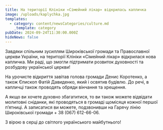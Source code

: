 ```yaml
---
title: На території Клініки «Сімейний лікар» відкрилась капличка
image: /uploads/kaplychka.jpg
templates:
  - category: content/newsCategories/culture.md
    _template: category
pubDate: 2024-09-24T11:30:00.000Z
hideNews: false
---
```


Завдяки спільним зусиллям Широківської громади та Православної церкви України, на території Клініки «Сімейний лікар» відкрилася нова капличка. Ми раді, що змогли підтримати розвиток духовності та розбудову української церкви!

На урочисте відкриття завітав голова громади Денис Коротенко, а також Єпископ Фатій Давиденко, який і освятив будівлю. До речі, в капличці також проводять обряди вінчання та хрещення.

А якщо ви хочете духовно збагатитися, то ви також можете відвідати молитовні сніданки, які проводяться в громаді щомісяця кожної першої п’ятниці. А записатися ви можете, подзвонивши на Гарячу лінію Широківської громади + 38 (067) 612-66-06.

З вірою в серці до світлого українського майбутнього!
